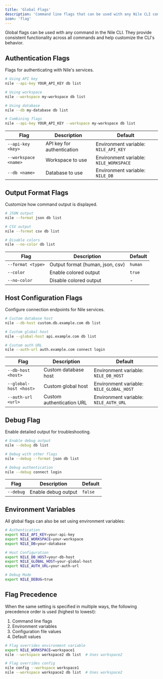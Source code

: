 ```yaml
---
title: 'Global Flags'
description: 'Command line flags that can be used with any Nile CLI command'
icon: 'flag'
---
```


Global flags can be used with any command in the Nile CLI. They provide consistent functionality across all commands and help customize the CLI's behavior.

## Authentication Flags

Flags for authenticating with Nile's services.

```bash Authentication Examples
# Using API key
nile --api-key YOUR_API_KEY db list

# Using workspace
nile --workspace my-workspace db list

# Using database
nile --db my-database db list

# Combining flags
nile --api-key YOUR_API_KEY --workspace my-workspace db list
```

| Flag | Description | Default |
|------|-------------|---------|
| `--api-key <key>` | API key for authentication | Environment variable: `NILE_API_KEY` |
| `--workspace <name>` | Workspace to use | Environment variable: `NILE_WORKSPACE` |
| `--db <name>` | Database to use | Environment variable: `NILE_DB` |

## Output Format Flags

Customize how command output is displayed.

```bash Format Examples {2-4}
# JSON output
nile --format json db list

# CSV output
nile --format csv db list

# Disable colors
nile --no-color db list
```

| Flag | Description | Default |
|------|-------------|---------|
| `--format <type>` | Output format (human, json, csv) | `human` |
| `--color` | Enable colored output | `true` |
| `--no-color` | Disable colored output | - |

## Host Configuration Flags

Configure connection endpoints for Nile services.

```bash Host Configuration
# Custom database host
nile --db-host custom.db.example.com db list

# Custom global host
nile --global-host api.example.com db list

# Custom auth URL
nile --auth-url auth.example.com connect login
```

| Flag | Description | Default |
|------|-------------|---------|
| `--db-host <host>` | Custom database host | Environment variable: `NILE_DB_HOST` |
| `--global-host <host>` | Custom global host | Environment variable: `NILE_GLOBAL_HOST` |
| `--auth-url <url>` | Custom authentication URL | Environment variable: `NILE_AUTH_URL` |

## Debug Flag

Enable detailed output for troubleshooting.

```bash Debug Examples
# Enable debug output
nile --debug db list

# Debug with other flags
nile --debug --format json db list

# Debug authentication
nile --debug connect login
```

| Flag | Description | Default |
|------|-------------|---------|
| `--debug` | Enable debug output | `false` |

## Environment Variables

All global flags can also be set using environment variables:

```bash Environment Variables [expandable]
# Authentication
export NILE_API_KEY=your-api-key
export NILE_WORKSPACE=your-workspace
export NILE_DB=your-database

# Host Configuration
export NILE_DB_HOST=your-db-host
export NILE_GLOBAL_HOST=your-global-host
export NILE_AUTH_URL=your-auth-url

# Debug Mode
export NILE_DEBUG=true
```

## Flag Precedence

When the same setting is specified in multiple ways, the following precedence order is used (highest to lowest):

1. Command line flags
2. Environment variables
3. Configuration file values
4. Default values

```bash Precedence Examples
# Flag overrides environment variable
export NILE_WORKSPACE=workspace1
nile --workspace workspace2 db list  # Uses workspace2

# Flag overrides config
nile config --workspace workspace1
nile --workspace workspace2 db list  # Uses workspace2
``` 